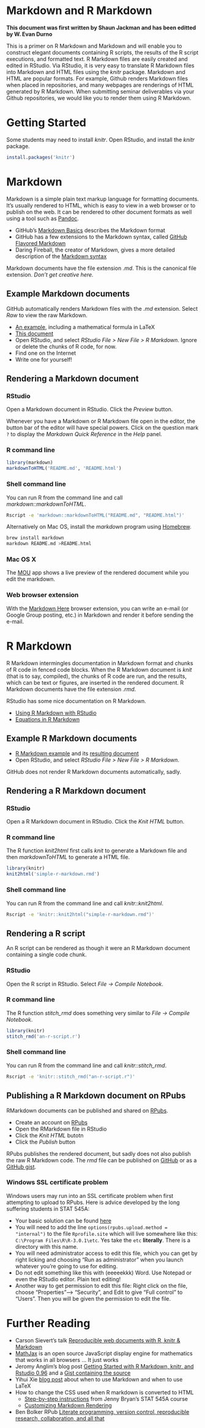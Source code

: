 Markdown and R Markdown
=======================

**This document was first written by Shaun Jackman and has been editted by W. Evan Durno**

This is a primer on R Markdown and Markdown and will enable you to construct elegant documents containing R scripts, the results of the R script executions, and formatted text. R Markdown files are easily created and edited in RStudio. Via RStudio, it is very easy to translate R Markdown files into Markdown and HTML files using the *knitr* package. Markdown and HTML are popular formats. For example, Github renders Markdown files when placed in repositories, and many webpages are renderings of HTML generated by R Markdown. When submitting seminar deliverables via your Github repositories, we would like you to render them using R Markdown. 

Getting Started
===============

Some students may need to install *knitr*. Open RStudio, and install the *knitr* package.

```r
install.packages('knitr')
```

Markdown
========

Markdown is a simple plain text markup language for formatting
documents. It's usually rendered to HTML, which is easy to view in a
web browser or to publish on the web. It can be rendered to other
document formats as well using a tool such as [Pandoc][pandoc].

- GitHub's [Markdown Basics][basics] describes the Markdown format
- GitHub has a few extensions to the Markdown syntax, called
  [GitHub Flavored Markdown][gfm]
- Daring Fireball, the creator of Markdown, gives a more detailed
  description of the [Markdown syntax][df]

Markdown documents have the file extension *.md*. This is the
canonical file extension. *Don't get creative here.*

[basics]: https://help.github.com/articles/markdown-basics
[gfm]: https://help.github.com/articles/github-flavored-markdown
[df]: http://daringfireball.net/projects/markdown/syntax
[pandoc]: http://johnmacfarlane.net/pandoc/

Example Markdown documents
--------------------------

GitHub automatically renders Markdown files with the *.md* extension.
Select *Raw* to view the raw Markdown.

- [An example][sampleMarkdown], including a mathematical formula in LaTeX
- [This document][thisdocument]
- Open RStudio, and select *RStudio File > New File > R Markdown*.
  Ignore or delete the chunks of R code, for now.
- Find one on the Internet
- Write one for yourself!

[sampleMarkdown]: https://github.com/STAT540-UBC/STAT540-UBC.github.io/blob/master/examples/rmdExample/rmdExample.md
[thisdocument]: https://github.com/STAT540-UBC/STAT540-UBC.github.io/blob/master/sm02a_rMarkdown.md

Rendering a Markdown document
-----------------------------

### RStudio

Open a Markdown document in RStudio. Click the *Preview* button.

Whenever you have a Markdown or R Markdown file open in the editor,
the button bar of the editor will have special powers. Click on the
question mark `?` to display the *Markdown Quick Reference* in the
*Help* panel.

### R command line

```r
library(markdown)
markdownToHTML('README.md', 'README.html')
```

### Shell command line

You can run R from the command line and call *markdown::markdownToHTML*.

```sh
Rscript -e 'markdown::markdownToHTML("README.md", "README.html")'
```

Alternatively on Mac OS, install the *markdown* program using
[Homebrew](http://brew.sh).

```sh
brew install markdown
markdown README.md >README.html
```

### Mac OS X

The [MOU](http://mouapp.com/) app shows a live preview of the
rendered document while you edit the markdown.

### Web browser extension

With the [Markdown Here](http://markdown-here.com/) browser extension,
you can write an e-mail (or Google Group posting, etc.) in Markdown
and render it before sending the e-mail.

R Markdown
==========

R Markdown intermingles documentation in Markdown format and chunks
of R code in fenced code blocks. When the R Markdown document is
*knit* (that is to say, compiled), the chunks of R code are run, and
the results, which can be text or figures, are inserted in the
rendered document. R Markdown documents have the file extension *.rmd*.

RStudio has some nice documentation on R Markdown.

- [Using R Markdown with RStudio][rstudiomd]
- [Equations in R Markdown][equations]

[rstudiomd]: http://www.rstudio.com/ide/docs/authoring/using_markdown
[equations]: http://www.rstudio.com/ide/docs/authoring/using_markdown_equations

Example R Markdown documents
----------------------------

- [R Markdown example][exampleRMarkdown] and its [resulting document]
- Open RStudio, and select *RStudio File > New File > R Markdown*.

GitHub does not render R Markdown documents automatically,
sadly.

[exampleRMarkdown]: https://github.com/STAT540-UBC/STAT540-UBC.github.io/blob/master/examples/rmdExample/rmdExample.Rmd
[resulting document]: https://github.com/STAT540-UBC/STAT540-UBC.github.io/blob/master/examples/rmdExample/rmdExample.html

Rendering a R Markdown document
-------------------------------

### RStudio

Open a R Markdown document in RStudio. Click the *Knit HTML* button.

### R command line

The R function *knit2html* first calls *knit* to generate a Markdown
file and then *markdownToHTML* to generate a HTML file.

```r
library(knitr)
knit2html('simple-r-markdown.rmd')
```

### Shell command line

You can run R from the command line and call *knitr::knit2html*.

```sh
Rscript -e 'knitr::knit2html("simple-r-markdown.rmd")'
```

Rendering a R script
--------------------

An R script can be rendered as though it were an R Markdown document
containing a single code chunk.

### RStudio

Open the R script in RStudio. Select *File -> Compile Notebook*.

### R command line

The R function *stitch_rmd* does something very similar to *File -> Compile Notebook*.

```r
library(knitr)
stitch_rmd('an-r-script.r')
```

### Shell command line

You can run R from the command line and call *knitr::stitch_rmd*.

```sh
Rscript -e 'knitr::stitch_rmd("an-r-script.r")'
```

Publishing a R Markdown document on RPubs
-----------------------------------------

RMarkdown documents can be published and shared on [RPubs][rpubs].

- Create an account on [RPubs][rpubs]
- Open the RMarkdown file in RStudio
- Click the *Knit HTML* butotn
- Click the *Publish* button

RPubs publishes the rendered document, but sadly does not also publish
the raw R Markdown code. The *rmd* file can be published on
[GitHub](github) or as a [GitHub gist](gist).

[rpubs]: http://rpubs.com
[github]: https://github.com
[gist]: https://gist.github.com

### Windows SSL certificate problem

Windows users may run into an SSL certificate problem when first attempting to upload to RPubs. Here is advice developed by the long suffering students in STAT 545A:

- Your basic solution can be found [here](http://support.rstudio.org/help/discussions/problems/2513-problem-with-publish-to-rpubs-windows-rstudio-096231)
- You will need to add the line `options(rpubs.upload.method = "internal")` to the file `Rprofile.site` which will live somewhere like this: `C:\Program Files\R\R-3.0.1\etc`. Yes take the `etc` __literally__. There is a directory with this name.
- You will need administrator access to edit this file, which you can get by right licking and choosing "Run as administrator" when you launch whatever you're going to use for editing.
- Do not edit something like this with (eeeeekkk) Word. Use Notepad or even the RStudio editor. Plain text editing!
- Another way to get permission to edit this file: Right click on the file, choose "Properties"--> "Security", and Edit to give "Full control" to "Users". Then you will be given the permission to edit the file.

Further Reading
===============

+ Carson Sievert's talk [Reproducible web documents with R, knitr & Markdown](http://cpsievert.github.io/slides/markdown/)
+ [MathJax](http://www.mathjax.org) is an open source JavaScript
  display engine for mathematics that works in all browsers ... It just
  works
+ Jeromy Anglim's blog post [Getting Started with R Markdown, knitr, and Rstudio 0.96](http://jeromyanglim.blogspot.ca/2012/05/getting-started-with-r-markdown-knitr.html)
  and a [Gist containing the source](https://gist.github.com/jeromyanglim/2716336)
+ Yihui Xie [blog post](http://yihui.name/en/2013/10/markdown-or-latex/)
  about when to use Markdown and when to use LaTeX
+ How to change the CSS used when R markdown is converted to HTML
  - [Step-by-step instructions](http://www.stat.ubc.ca/~jenny/STAT545A/topic10_tablesCSS.html)
    from Jenny Bryan's STAT 545A course
  - [Customizing Markdown Rendering](http://www.rstudio.com/ide/docs/authoring/markdown_custom_rendering)
+ Ben Bolker RPub [Literate programming, version control, reproducible research, collaboration, and all that](http://rpubs.com/bbolker/3153)